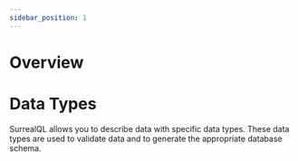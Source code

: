 ```yaml
---
sidebar_position: 1
---
```


# Overview

# Data Types

SurrealQL allows you to describe data with specific data types. These data types are used to validate data and to generate the appropriate database schema.


